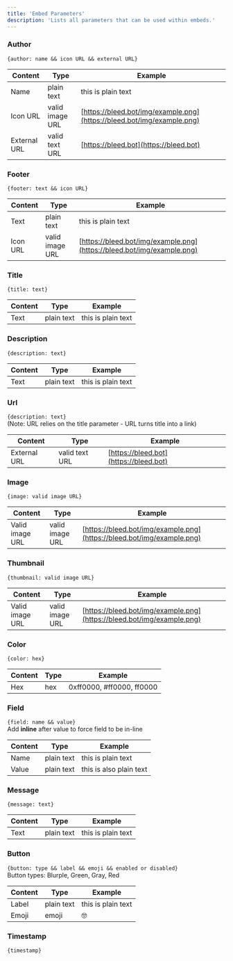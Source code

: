 ```yaml
---
title: 'Embed Parameters'
description: 'Lists all parameters that can be used within embeds.'
---
```


### Author
`{author: name && icon URL && external URL}`

| Content      | Type | Example |
| --------     | -------------- |       -------
| Name         | plain   text   | this is plain text
| Icon URL     | valid image URL| [https://bleed.bot/img/example.png](https://bleed.bot/img/example.png)
| External URL | valid text URL    | [https://bleed.bot](https://bleed.bot)

### Footer
`{footer: text && icon URL}`

| Content      | Type | Example |
| --------     | -------------- |       -------
| Text         | plain   text   | this is plain text
| Icon URL     | valid image URL| [https://bleed.bot/img/example.png](https://bleed.bot/img/example.png)

### Title
`{title: text}`

| Content      | Type | Example |
| --------     | -------------- |       -------
| Text         | plain   text   | this is plain text

### Description
`{description: text}`

| Content      | Type | Example |
| --------     | -------------- |       -------
| Text         | plain   text   | this is plain text

### Url
`{description: text}` <br/> (Note: URL relies on the title parameter - URL turns title into a link)

| Content      | Type | Example |
| --------     | -------------- |       -------
| External URL | valid text URL | [https://bleed.bot](https://bleed.bot)

### Image
`{image: valid image URL}`   

| Content      | Type | Example |
| --------     | -------------- |       -------
| Valid image URL | valid image URL | [https://bleed.bot/img/example.png](https://bleed.bot/img/example.png)

### Thumbnail
`{thumbnail: valid image URL}`   

| Content      | Type | Example |
| --------     | -------------- |       -------
| Valid image URL | valid image URL | [https://bleed.bot/img/example.png](https://bleed.bot/img/example.png)

### Color
`{color: hex}`   

| Content      | Type | Example |
| --------     | -------------- |       -------
| Hex | hex | 0xff0000, #ff0000, ff0000

### Field
`{field: name && value}` <br />Add **inline** after value to force field to be in-line

| Content      | Type | Example |
| --------     | -------------- |       -------
| Name         | plain   text   | this is plain text
| Value        |  plain text    | this is also plain text

### Message
`{message: text}`

| Content      | Type | Example |
| --------     | -------------- |       -------
| Text         | plain   text   | this is plain text

### Button
`{button: type && label && emoji && enabled or disabled}` <br/> Button types: Blurple, Green, Gray, Red

| Content      | Type | Example |
| --------     | -------------- |       -------
| Label         | plain   text   | this is plain text
| Emoji         | emoji   | 🤓


### Timestamp
`{timestamp}`